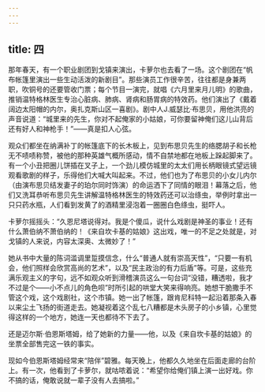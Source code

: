 ```yaml
---
---
---
```

title: 四
---




那年春天，有一个职业剧团到戈镇来演出，卡萝尔也去看了一场。这个剧团在“帆布帐篷里演出一些生动活泼的新剧目”。那些演员工作很辛苦，往往都是身兼两职，吹铜号的还要管收门票；每个节目一演完，就唱《六月里来月儿明》的歌曲，推销温特格林医生专治心脏病、肺病、肾病和肠胃病的特效药。他们演出了《戴着阔边太阳帽的内尔，奥扎克斯山区一喜剧》。剧中人J.威瑟比·布思贝，用他洪亮的声音说道：“城里来的先生，你对不起俺家的小姑娘，可你要留神俺们这儿山背后还有好人和神枪手！”——真是扣人心弦。

观众们都坐在纳满补丁的帐篷底下的长木板上，见到布思贝先生的络腮胡子和长枪无不啧啧称赞，被他的那种英雄气概所感动，情不自禁地都在地板上跺起脚来了。有一个小丑把圈儿饼插在叉子上，一个劲儿模仿城里的太太们用长柄眼镜式望远镜观看歌剧的样子，乐得他们大喊大叫起来。不过，他们也为了布思贝的小女儿内尔（由演布思贝结发妻子的珀尔同时饰演）的命运洒下了同情的眼泪！幕落之后，他们又洗耳恭听布思贝先生讲解温特格林医生的特效药还可以治绦虫，举例时拿出一只只药水瓶，人们看到发黄了的酒精里浸泡着一圈圈白色绦虫，挺吓人。

卡萝尔摇摇头：“久恩尼塔说得对。我是个傻瓜，说什么戏剧是神圣的事业！还有什么萧伯纳不萧伯纳的！《来自坎卡基的姑娘》这出戏，唯一的不足之处就是，对戈镇的人来说，内容太深奥、太微妙了！”

她从书中大量的陈词滥调里踅摸信念，什么“普通人就有崇高天性”，“只要一有机会，他们照样会欣赏高尚的艺术”，以及“民主政治的有力后盾”等。可是，这些充满乐观主义的字句，远不如观众听到滑稽演员这么一句台词“没错，糟透啦，我才不过是个——小不点儿的角色呗”时所引起的哄堂大笑来得响亮。她想干脆撒手不管这个戏，这个戏剧社，这个市镇。她一出了帐篷，跟肯尼科特一起沿着那条入春以来尘土飞扬的街道走去。她凝视着这个乱七八糟都是木头房子的小乡镇，心里觉得这样的一个地方，她连一天也都待不下去了。

还是迈尔斯·伯恩斯塔姆，给了她新的力量——他，以及《来自坎卡基的姑娘》的坐票全部售完这一铁的事实。

现如今伯恩斯塔姆经常来“陪伴”碧雅。每天晚上，他都久久地坐在后面走廊的台阶上。有一次，他看到了卡萝尔，就咕哝着说：“希望你给俺们镇上演一出好戏。你不搞的话，俺敢说就一辈子没有人去搞啦。”